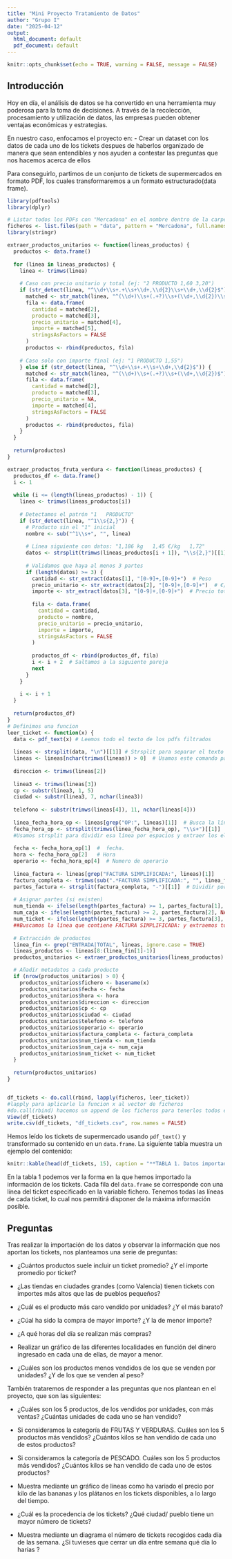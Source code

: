```yaml
---
title: "Mini Proyecto Tratamiento de Datos"
author: "Grupo I"
date: "2025-04-12"
output:
  html_document: default
  pdf_document: default
---
```


```r
knitr::opts_chunk$set(echo = TRUE, warning = FALSE, message = FALSE)
```
## Introducción
Hoy en día, el análisis de datos se ha convertido en una herramienta muy 
poderosa para la toma de decisiones. A través de la recolección, procesamiento
y utilización de datos, las empresas pueden obtener ventajas económicas y 
estrategias.

En nuestro caso, enfocamos el proyecto en:
- Crear un dataset con los datos de cada uno de los tickets despues de haberlos
organizado de manera que sean entendibles y nos ayuden a contestar las 
preguntas que nos hacemos acerca de ellos


Para conseguirlo, partimos de un conjunto de tickets de supermercados en formato 
PDF, los cuales transformaremos a un formato estructurado(data frame). 

```r
library(pdftools)
library(dplyr)

# Listar todos los PDFs con "Mercadona" en el nombre dentro de la carpeta 'data', así mismo, devuelve un vector con las rutas completas de archivos que cumplen las condiciones de filtrado.
ficheros <- list.files(path = "data", pattern = "Mercadona", full.names = TRUE)
library(stringr)

extraer_productos_unitarios <- function(lineas_productos) {
  productos <- data.frame()
  
  for (linea in lineas_productos) {
    linea <- trimws(linea)
    
    # Caso con precio unitario y total (ej: "2 PRODUCTO 1,60 3,20")
    if (str_detect(linea, "^\\d+\\s+.+\\s+\\d+,\\d{2}\\s+\\d+,\\d{2}$")) {
      matched <- str_match(linea, "^(\\d+)\\s+(.+?)\\s+(\\d+,\\d{2})\\s+(\\d+,\\d{2})$")
      fila <- data.frame(
        cantidad = matched[2],
        producto = matched[3],
        precio_unitario = matched[4],
        importe = matched[5],
        stringsAsFactors = FALSE
      )
      productos <- rbind(productos, fila)
      
    # Caso solo con importe final (ej: "1 PRODUCTO 1,55")
    } else if (str_detect(linea, "^\\d+\\s+.+\\s+\\d+,\\d{2}$")) {
      matched <- str_match(linea, "^(\\d+)\\s+(.+?)\\s+(\\d+,\\d{2})$")
      fila <- data.frame(
        cantidad = matched[2],
        producto = matched[3],
        precio_unitario = NA,
        importe = matched[4],
        stringsAsFactors = FALSE
      )
      productos <- rbind(productos, fila)
    }
  }
  
  return(productos)
}

extraer_productos_fruta_verdura <- function(lineas_productos) {
  productos_df <- data.frame()
  i <- 1
  
  while (i <= (length(lineas_productos) - 1)) {
    linea <- trimws(lineas_productos[i])
    
    # Detectamos el patrón "1   PRODUCTO"
    if (str_detect(linea, "^1\\s{2,}")) {
      # Producto sin el "1" inicial
      nombre <- sub("^1\\s+", "", linea)
      
      # Línea siguiente con datos: "1,186 kg   1,45 €/kg   1,72"
      datos <- strsplit(trimws(lineas_productos[i + 1]), "\\s{2,}")[[1]]
      
      # Validamos que haya al menos 3 partes
      if (length(datos) >= 3) {
        cantidad <- str_extract(datos[1], "[0-9]+,[0-9]+")  # Peso
        precio_unitario <- str_extract(datos[2], "[0-9]+,[0-9]+")  # €/kg
        importe <- str_extract(datos[3], "[0-9]+,[0-9]+")  # Precio total
        
        fila <- data.frame(
          cantidad = cantidad,
          producto = nombre,
          precio_unitario = precio_unitario,
          importe = importe,
          stringsAsFactors = FALSE
        )
        
        productos_df <- rbind(productos_df, fila)
        i <- i + 2  # Saltamos a la siguiente pareja
        next
      }
    }
    
    i <- i + 1
  }
  
  return(productos_df)
}
# Definimos una funcion
leer_ticket <- function(x) {
  data <- pdf_text(x) # Leemos todo el texto de los pdfs filtrados
  
  lineas <- strsplit(data, "\n")[[1]] # Strsplit para separar el texto en lineas
  lineas <- lineas[nchar(trimws(lineas)) > 0]  # Usamos este comando para hacer que las lineas que no contengan caracteres se eliminen. Trimws quita los espacios en blanco al inicio y final de cada linea, posteriormente hacemos la comprobacion de caracteres restantes con nchar, si el valor es > 0, se seleccionan, si no tienen al menos un caracter; se omiten.
  
  direccion <- trimws(lineas[2])
  
  linea3 <- trimws(lineas[3])
  cp <- substr(linea3, 1, 5)
  ciudad <- substr(linea3, 7, nchar(linea3))
  
  telefono <- substr(trimws(lineas[4]), 11, nchar(lineas[4]))
  
  linea_fecha_hora_op <- lineas[grep("OP:", lineas)[1]]  # Busca la línea con "OP:"
  fecha_hora_op <- strsplit(trimws(linea_fecha_hora_op), "\\s+")[[1]] 
  #Usamos strsplit para dividir esa línea por espacios y extraer los elementos en posiciones fijas
  
  fecha <- fecha_hora_op[1]  #  fecha.
  hora <- fecha_hora_op[2]   # Hora
  operario <- fecha_hora_op[4]  # Numero de operario
  
  linea_factura <- lineas[grep("FACTURA SIMPLIFICADA:", lineas)[1]]
  factura_completa <- trimws(sub(".*FACTURA SIMPLIFICADA:", "", linea_factura))
  partes_factura <- strsplit(factura_completa, "-")[[1]]  # Dividir por "-"
  
  # Asignar partes (si existen)
  num_tienda <- ifelse(length(partes_factura) >= 1, partes_factura[1], NA)
  num_caja <- ifelse(length(partes_factura) >= 2, partes_factura[2], NA)
  num_ticket <- ifelse(length(partes_factura) >= 3, partes_factura[3], NA)
  ##Buscamos la línea que contiene FACTURA SIMPLIFICADA: y extraemos todo lo que viene después de ese texto
  
  # Extracción de productos 
  linea_fin <- grep("ENTRADA|TOTAL", lineas, ignore.case = TRUE)
  lineas_productos <- lineas[8:(linea_fin[1]-1)]
  productos_unitarios <- extraer_productos_unitarios(lineas_productos)

  # Añadir metadatos a cada producto
  if (nrow(productos_unitarios) > 0) {
    productos_unitarios$fichero <- basename(x)
    productos_unitarios$fecha <- fecha
    productos_unitarios$hora <- hora
    productos_unitarios$direccion <- direccion
    productos_unitarios$cp <- cp
    productos_unitarios$ciudad <- ciudad
    productos_unitarios$telefono <- telefono
    productos_unitarios$operario <- operario
    productos_unitarios$factura_completa <- factura_completa
    productos_unitarios$num_tienda <- num_tienda
    productos_unitarios$num_caja <- num_caja
    productos_unitarios$num_ticket <- num_ticket
  }
  
  return(productos_unitarios)
}


df_tickets <- do.call(rbind, lapply(ficheros, leer_ticket))
#lapply para aplicarle la funcion x al vector de ficheros
#do.call(rbind) hacemos un append de los ficheros para tenerlos todos en un mismo df
View(df_tickets)
write.csv(df_tickets, "df_tickets.csv", row.names = FALSE)

```

Hemos leído los tickets de supermercado usando `pdf_text()` y transformado su contenido en un `data.frame`.
La siguiente tabla muestra un ejemplo del contenido:

```r
knitr::kable(head(df_tickets, 15), caption = "**TABLA 1. Datos importados.**")
```

En la tabla 1 podemos ver la forma en la que hemos importado la información de los tickets. Cada 
fila del `data.frame` se corresponde con una línea del ticket especificado en la variable fichero. 
Tenemos todas las líneas de cada ticket, lo cual nos permitirá disponer de la máxima información posible.

## Preguntas

Tras realizar la importación de los datos y observar la información que nos 
aportan los tickets, nos planteamos una serie de preguntas:

- ¿Cuántos productos suele incluir un ticket promedio? ¿Y el importe promedio por ticket?

- ¿Las tiendas en ciudades grandes (como Valencia) tienen tickets con importes más altos que las de pueblos pequeños?

- ¿Cuál es el producto más caro vendido por unidades? ¿Y el más barato?

- ¿Cúal ha sido la compra de mayor importe? ¿Y la de menor importe?

- ¿A qué horas del día se realizan más compras?

- Realizar un gráfico de las diferentes localidades en función del dinero ingresado 
en cada una de ellas, de mayor a menor.

- ¿Cuáles son los productos menos vendidos de los que se venden por unidades? 
¿Y de los que se venden al peso?

También trataremos de responder a las preguntas que nos plantean en el proyecto, 
que son las siguientes:

- ¿Cuáles son los 5 productos, de los vendidos por unidades, con más ventas? 
¿Cuántas unidades de cada uno se han vendido?

- Si consideramos la categoría de FRUTAS Y VERDURAS. 
Cuáles son los 5 productos más vendidos? ¿Cuántos kilos se han vendido de cada uno de estos productos?

- Si consideramos la categoría de PESCADO. 
Cuáles son los 5 productos más vendidos? ¿Cuántos kilos se han vendido de cada uno de estos productos?

- Muestra mediante un gráfico de líneas como ha variado el precio por kilo de 
las bananas y los plátanos en los tickets disponibles, a lo largo del tiempo.

- ¿Cuál es la procedencia de los tickets? ¿Qué ciudad/ pueblo tiene un mayor número de tickets?

- Muestra mediante un diagrama el número de tickets recogidos cada día de las semana. 
¿Si tuvieses que cerrar un día entre semana qué día lo harías ?


